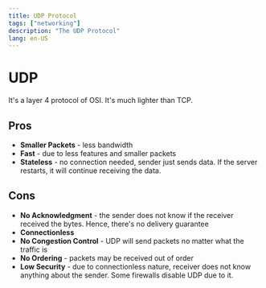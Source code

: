 ```yaml
---
title: UDP Protocol
tags: ["networking"]
description: "The UDP Protocol"
lang: en-US
---
```



# UDP

It's a layer 4 protocol of OSI. It's much lighter than TCP.

## Pros

- **Smaller Packets** - less bandwidth
- **Fast** - due to less features and smaller packets
- **Stateless** - no connection needed, sender just sends data. If the server
  restarts, it will continue receiving the data.

## Cons

- **No Acknowledgment** - the sender does not know if the receiver received the
  bytes. Hence, there's no delivery guarantee
- **Connectionless**
- **No Congestion Control** - UDP will send packets no matter what the traffic
  is
- **No Ordering** - packets may be received out of order
- **Low Security** - due to connectionless nature, receiver does not know
  anything about the sender. Some firewalls disable UDP due to it.